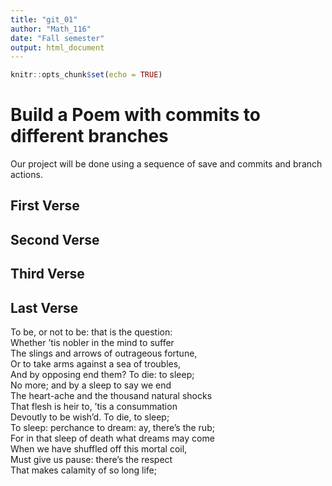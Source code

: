 ---
title: "git_01"
author: "Math_116"
date: "Fall semester"
output: html_document
---

```{r setup, include=FALSE}
knitr::opts_chunk$set(echo = TRUE)
```
# Build a Poem with commits to different branches
Our project will be done using a sequence of save and commits and branch actions.
<!-- Do not modify or change any text in "!--" bracketed areas such as this --- these are instructions to
you, if you change any of this the git program will notice it and compromise your git merging strategy !-->

## First Verse 
<!--Put the first five lines of a poem by Lewis Carrol in this section!-->

## Second Verse
<!--Put the first five lines of a poem by Robert Frost here!-->

## Third Verse
<!--Put the first two verses of The Walrus and the Carpenter here!-->

## Last Verse
<!--Put a short poem of your choice 8-20 lines,here!-->
To be, or not to be: that is the question:  
Whether ’tis nobler in the mind to suffer  
The slings and arrows of outrageous fortune,    
Or to take arms against a sea of troubles,   
And by opposing end them? To die: to sleep;    
No more; and by a sleep to say we end  
The heart-ache and the thousand natural shocks  
That flesh is heir to, ’tis a consummation  
Devoutly to be wish’d. To die, to sleep;  
To sleep: perchance to dream: ay, there’s the rub;  
For in that sleep of death what dreams may come  
When we have shuffled off this mortal coil,  
Must give us pause: there’s the respect  
That makes calamity of so long life;  
